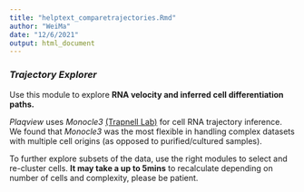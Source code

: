 ```yaml
---
title: "helptext_comparetrajectories.Rmd"
author: "WeiMa"
date: "12/6/2021"
output: html_document
---
```


### ***Trajectory Explorer***

Use this module to explore **RNA velocity and inferred cell differentiation paths.**

*Plaqview* uses *Monocle3* [(Trapnell Lab)](https://cole-trapnell-lab.github.io/monocle3/) for cell RNA trajectory inference. We found that *Monocle3* was the most flexible in handling complex datasets with multiple cell origins (as opposed to purified/cultured samples).

To further explore subsets of the data, use the right modules to select and re-cluster cells. **It may take a up to 5mins** to recalculate depending on number of cells and complexity, please be patient.

